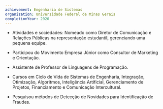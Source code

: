```yaml
---
achievement: Engenharia de Sistemas
organization: Universidade Federal de Minas Gerais
completionYear: 2020
---
```


- Atividades e sociedades: Nomeado como Diretor de Comunicação e Relações Públicas na representação estudantil, gerenciando uma pequena equipe.

- Participou do Movimento Empresa Júnior como Consultor de Marketing e Orientação.

- Assistente de Professor de Linguagens de Programação.

- Cursos em Ciclo de Vida de Sistemas de Engenharia, Integração, Otimização, Algoritmos, Inteligência Artificial, Gerenciamento de Projetos, Financiamento e Comunicação Intercultural.

- Pesquisou métodos de Detecção de Novidades para Identificação de Fraudes.